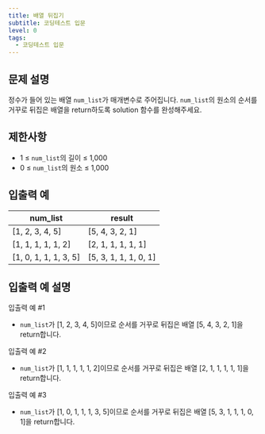 ```yaml
---
title: 배열 뒤집기
subtitle: 코딩테스트 입문
level: 0
tags:
  - 코딩테스트 입문
---
```


## 문제 설명

정수가 들어 있는 배열 `num_list`가 매개변수로 주어집니다. `num_list`의 원소의 순서를 거꾸로 뒤집은 배열을 return하도록 solution 함수를 완성해주세요.

## 제한사항

- 1 ≤ `num_list`의 길이 ≤ 1,000
- 0 ≤ `num_list`의 원소 ≤ 1,000

## 입출력 예

| num_list                | result                  |
| ----------------------- | ----------------------- |
| \[1, 2, 3, 4, 5\]       | \[5, 4, 3, 2, 1\]       |
| \[1, 1, 1, 1, 1, 2\]    | \[2, 1, 1, 1, 1, 1\]    |
| \[1, 0, 1, 1, 1, 3, 5\] | \[5, 3, 1, 1, 1, 0, 1\] |

## 입출력 예 설명

입출력 예 #1

- `num_list`가 \[1, 2, 3, 4, 5\]이므로 순서를 거꾸로 뒤집은 배열 \[5, 4, 3, 2, 1\]을 return합니다.

입출력 예 #2

- `num_list`가 \[1, 1, 1, 1, 1, 2\]이므로 순서를 거꾸로 뒤집은 배열 \[2, 1, 1, 1, 1, 1\]을 return합니다.

입출력 예 #3

- `num_list`가 \[1, 0, 1, 1, 1, 3, 5\]이므로 순서를 거꾸로 뒤집은 배열 \[5, 3, 1, 1, 1, 0, 1\]을 return합니다.
